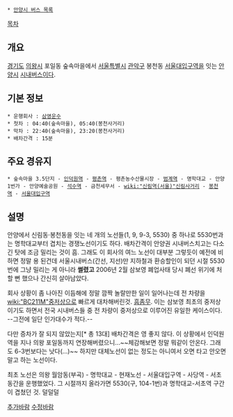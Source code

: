  * [[안양시 버스 목록]]

[[목차]]
== 개요 ==
[[경기도]] [[의왕시]] 포일동 숲속마을에서 [[서울특별시]] [[관악구]] 봉천동 [[서울대입구역]]을 잇는 [[안양시]] [[시내버스]]이다.

== 기본 정보 ==
 * 운행회사 : [[삼영운수]]
 * 첫차 : 04:40(숲속마을), 05:40(봉천사거리)
 * 막차 : 22:40(숲속마을), 23:20(봉천사거리)
 * 배차간격 : 15분

== 주요 경유지 ==
 * 숲속마을 3.5단지 - [[인덕원역]] - [[평촌역]] - 평촌농수산물시장 - [[범계역]] - 명학대교 - 안양1번가 - 안양예술공원 - [[석수역]] - 금천세무서 - [[wiki:"신림역(서울)"신림사거리]] - [[봉천역(서울)|봉천역]] - [[서울대입구역]]

== 설명 ==
안양에서 신림동·봉천동을 잇는 네 개의 노선들(1, 9, 9-3, 5530) 중 하나로 5530번과는 명학대교부터 겹치는 경쟁노선이기도 하다. 배차간격이 안양권 시내버스치고는 다소 긴 탓에 조금 밀리는 것이 흠. 그래도 이 회사의 여느 노선이 대부분 그렇듯이 예전에 비하면 정말 용 된건데 서울시내버스(간선, 지선)만 지하철과 환승할인이 되던 시절 5530번에 그냥 밀리는 게 아니라 '''썰렸고''' 2006년 2월 삼보영 폐업사태 당시 폐선 위기에 처할 뻔 했으나 간신히 살아남았다.

회사 상황이 좀 나아진 이듬해에 정말 깜짝 놀랄만한 일이 일어나는데 전 차량을 [[wiki:"BC211M"중저상]]으로 빠르게 대차해버린것. [[흠좀무]]. 이는 삼보영 최초의 중저상이기도 하면서 전국 시내버스들 중 전 차량이 중저상으로 이루어진 유일한 케이스이다. --그전에 일단 인가대수가 적다.--

다만 증차가 잘 되지 않았는지[* 총 13대] 배차간격은 영 좋지 않다. 이 상황에서 인덕원역을 지나 의왕 포일동까지 연장해버렸으니...~~체감해보면 정말 뭐같이 안온다. 그래도 6-3번보다는 낫다(...)~~ 하지만 대체노선이 없는 정도는 아니여서 오면 타고 안오면 말고 하는 노선이다.

최초 노선은 의왕 월암동(부곡) - 명학대교 - 현재노선 - 서울대입구역 - 사당역 - 서초동간을 운행했었다. 그 시절까지 올라가면 5530(구, 104-1번)과 명학대교-서초역 구간이 겹쳤던 것. 덜덜덜


[[추가바람]] [[수정바람]]
